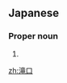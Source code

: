 ==Japanese==
{{ja-kanjitab|たき|くち|k2=ぐち|yomi=k|r=y}}

===Proper noun===
{{ja-pos|たきぐち|proper}}

# {{surname|lang=ja|sort=たきぐち}}

[[zh:滝口]]